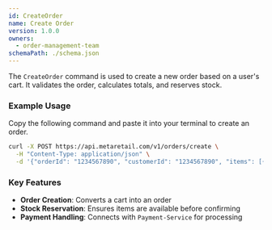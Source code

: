 ```yaml
---
id: CreateOrder
name: Create Order
version: 1.0.0
owners:
  - order-management-team
schemaPath: ./schema.json
---
```


The `CreateOrder` command is used to create a new order based on a user's cart. It validates the order, calculates totals, and reserves stock.

<NodeGraph />

<SchemaViewer file="schema.json" title="Schema" maxHeight="500px" />

### Example Usage

Copy the following command and paste it into your terminal to create an order.

```bash frame="none"
curl -X POST https://api.metaretail.com/v1/orders/create \
  -H "Content-Type: application/json" \
  -d '{"orderId": "1234567890", "customerId": "1234567890", "items": [{"productId": "1234567890", "quantity": 1}]}'
```

### Key Features

- **Order Creation**: Converts a cart into an order  
- **Stock Reservation**: Ensures items are available before confirming  
- **Payment Handling**: Connects with `Payment-Service` for processing  

